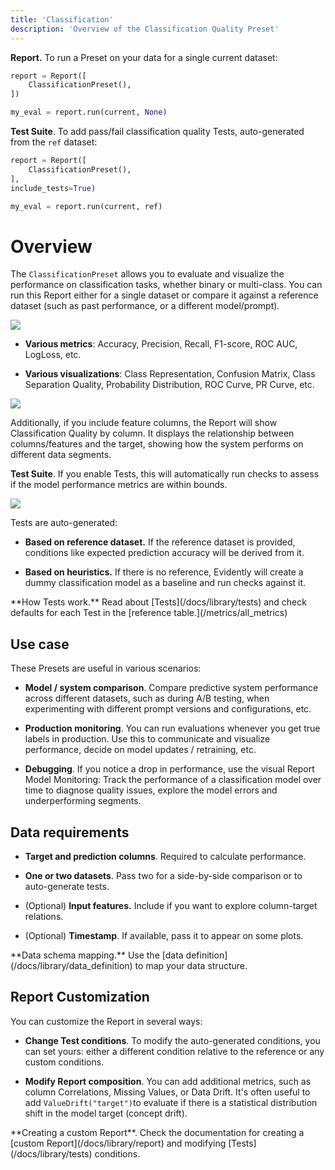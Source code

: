 ```yaml
---
title: 'Classification'
description: 'Overview of the Classification Quality Preset'
---
```


**Report.** To run a Preset on your data for a single current dataset:

```python
report = Report([
    ClassificationPreset(),
])

my_eval = report.run(current, None)
```

**Test Suite**. To add pass/fail classification quality Tests, auto-generated from the `ref` dataset:

```python
report = Report([
    ClassificationPreset(),
],
include_tests=True)

my_eval = report.run(current, ref)
```

# Overview

The `ClassificationPreset` allows you to evaluate and visualize the performance on classification tasks, whether binary or multi-class. You can run this Report either for a single dataset or compare it against a reference dataset (such as past performance, or a different model/prompt).

![](/images/metrics/preset_classification-min.png)

* **Various metrics**: Accuracy, Precision, Recall, F1-score, ROC AUC, LogLoss, etc.

* **Various visualizations**: Class Representation, Confusion Matrix, Class Separation Quality, Probability Distribution, ROC Curve, PR Curve, etc.

![](/images/metrics/preset_classification_2-min.png)

Additionally, if you include feature columns, the Report will show Classification Quality by column. It displays the relationship between columns/features and the target, showing how the system performs on different data segments.

**Test Suite**. If you enable Tests, this will automatically run checks to assess if the model performance metrics are within bounds.

![](/images/metrics/test_preset_classification-min.png)

Tests are auto-generated:

* **Based on reference dataset.** If the reference dataset is provided, conditions like expected prediction accuracy will be derived from it.

* **Based on heuristics.** If there is no reference, Evidently will create a dummy classification model as a baseline and run checks against it.

<Info>
  **How Tests work.** Read about [Tests](/docs/library/tests) and check defaults for each Test in the [reference table.](/metrics/all_metrics)
</Info>

## Use case

These Presets are useful in various scenarios:

* **Model / system comparison**. Compare predictive system performance across different datasets, such as during A/B testing, when experimenting with different prompt versions and configurations, etc.

* **Production monitoring**. You can run evaluations whenever you get true labels in production. Use this to communicate and visualize performance, decide on model updates / retraining, etc.

* **Debugging**. If you notice a drop in performance, use the visual Report
  Model Monitoring: Track the performance of a classification model over time to diagnose quality issues, explore the model errors and underperforming segments.

## Data requirements

* **Target and prediction columns**. Required to calculate performance.

* **One or two datasets**. Pass two for a side-by-side comparison or to auto-generate tests.

* (Optional) **Input features.** Include if you want to explore column-target relations.

* (Optional) **Timestamp**. If available, pass it to appear on some plots.

<Info>
  **Data schema mapping.** Use the [data definition](/docs/library/data_definition) to map your data structure.
</Info>

## Report Customization

You can customize the Report in several ways:

* **Change Test conditions**. To modify the auto-generated conditions, you can set yours: either a different condition relative to the reference or any custom conditions.

* **Modify Report composition**. You can add additional metrics, such as column Correlations, Missing Values, or Data Drift. It's often useful to add `ValueDrift("target")`to evaluate if there is a statistical distribution shift in the model target (concept drift).

<Info>
  **Creating a custom Report**. Check the documentation for creating a [custom Report](/docs/library/report) and modifying [Tests](/docs/library/tests) conditions.
</Info>
